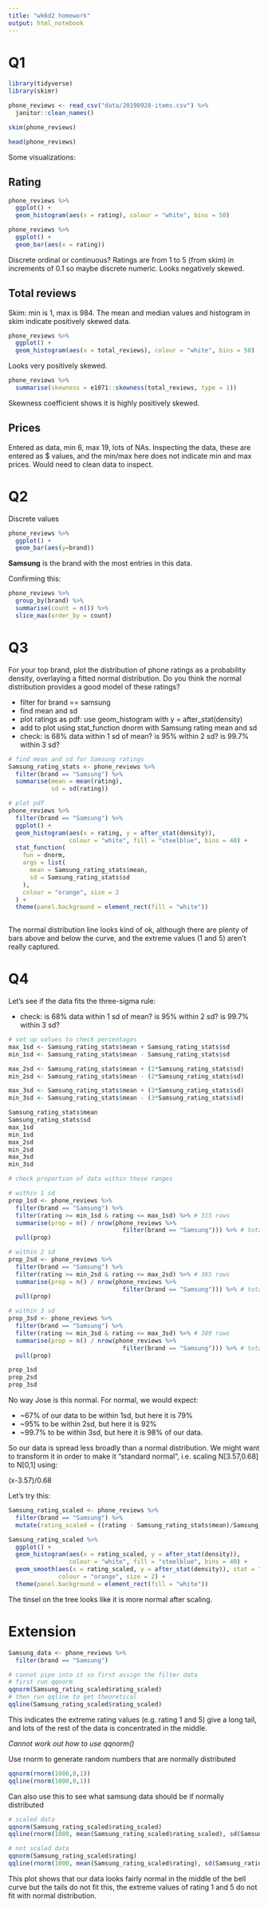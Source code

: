 ```yaml
---
title: "wk6d2 homework"
output: html_notebook
---
```


# Q1

```r
library(tidyverse)
library(skimr)
```


```r
phone_reviews <- read_csv("data/20190928-items.csv") %>% 
  janitor::clean_names()
```
```r
skim(phone_reviews)
```
```r
head(phone_reviews)
```


Some visualizations:

## Rating

```r
phone_reviews %>% 
  ggplot() +
  geom_histogram(aes(x = rating), colour = "white", bins = 50)

phone_reviews %>% 
  ggplot() +
  geom_bar(aes(x = rating))
```
Discrete ordinal or continuous? Ratings are from 1 to 5 (from skim) in increments of 0.1 so maybe discrete numeric. Looks negatively skewed.

## Total reviews

Skim: min is 1, max is 984. The mean and median values and histogram in skim indicate positively skewed data.

```r
phone_reviews %>% 
  ggplot() +
  geom_histogram(aes(x = total_reviews), colour = "white", bins = 50)
```

Looks very positively skewed.

```r
phone_reviews %>% 
  summarise(skewness = e1071::skewness(total_reviews, type = 1))
```
Skewness coefficient shows it is highly positively skewed.

## Prices

Entered as <chr> data, min 6, max 19, lots of NAs. Inspecting the data, these are entered as $ values, and the min/max here does not indicate min and max prices. Would need to clean data to inspect.

# Q2 

Discrete values
```r
phone_reviews %>% 
  ggplot() +
  geom_bar(aes(y=brand))
```

**Samsung** is the brand with the most entries in this data.

Confirming this:
```r
phone_reviews %>% 
  group_by(brand) %>% 
  summarise(count = n()) %>% 
  slice_max(order_by = count)
```

# Q3 

For your top brand, plot the distribution of phone ratings as a probability density, overlaying a fitted normal distribution. Do you think the normal distribution provides a good model of these ratings?

* filter for brand == samsung
* find mean and sd
* plot ratings as pdf: use geom_histogram with y = after_stat(density)
* add to plot using stat_function dnorm with Samsung rating mean and sd
* check: is 68% data within 1 sd of mean? is 95% within 2 sd? is 99.7% within 3 sd?

```r
# find mean and sd for Samsung ratings
Samsung_rating_stats <- phone_reviews %>% 
  filter(brand == "Samsung") %>% 
  summarise(mean = mean(rating),
            sd = sd(rating))

# plot pdf
phone_reviews %>% 
  filter(brand == "Samsung") %>% 
  ggplot() +
  geom_histogram(aes(x = rating, y = after_stat(density)),
                 colour = "white", fill = "steelblue", bins = 40) +
  stat_function(
    fun = dnorm,
    args = list(
      mean = Samsung_rating_stats$mean,
      sd = Samsung_rating_stats$sd
    ),
    colour = "orange", size = 2
  ) +
  theme(panel.background = element_rect(fill = "white"))
  
```

The normal distribution line looks kind of ok, although there are plenty of bars above and below the curve, and the extreme values (1 and 5) aren't really captured.

# Q4

Let's see if the data fits the three-sigma rule:

* check: is 68% data within 1 sd of mean? is 95% within 2 sd? is 99.7% within 3 sd?

```r
# set up values to check percentages
max_1sd <- Samsung_rating_stats$mean + Samsung_rating_stats$sd
min_1sd <- Samsung_rating_stats$mean - Samsung_rating_stats$sd

max_2sd <- Samsung_rating_stats$mean + (2*Samsung_rating_stats$sd)
min_2sd <- Samsung_rating_stats$mean - (2*Samsung_rating_stats$sd)

max_3sd <- Samsung_rating_stats$mean + (3*Samsung_rating_stats$sd)
min_3sd <- Samsung_rating_stats$mean - (3*Samsung_rating_stats$sd)

Samsung_rating_stats$mean
Samsung_rating_stats$sd
max_1sd
min_1sd
max_2sd
min_2sd
max_3sd
min_3sd
```
```r
# check proportion of data within these ranges

# within 1 sd
prop_1sd <- phone_reviews %>% 
  filter(brand == "Samsung") %>% 
  filter(rating >= min_1sd & rating <= max_1sd) %>% # 315 rows
  summarise(prop = n() / nrow(phone_reviews %>% 
                                filter(brand == "Samsung"))) %>% # total 397 rows
  pull(prop)

# within 2 sd
prop_2sd <- phone_reviews %>% 
  filter(brand == "Samsung") %>% 
  filter(rating >= min_2sd & rating <= max_2sd) %>% # 365 rows
  summarise(prop = n() / nrow(phone_reviews %>% 
                                filter(brand == "Samsung"))) %>% # total 397 rows
  pull(prop)

# within 3 sd
prop_3sd <- phone_reviews %>% 
  filter(brand == "Samsung") %>% 
  filter(rating >= min_3sd & rating <= max_3sd) %>% # 389 rows
  summarise(prop = n() / nrow(phone_reviews %>% 
                                filter(brand == "Samsung"))) %>% # total 397 rows
  pull(prop)

prop_1sd
prop_2sd 
prop_3sd 
```

No way Jose is this normal. For normal, we would expect:

* ~67% of our data to be within 1sd, but here it is 79%
* ~95% to be within 2sd, but here it is 92%
* ~99.7% to be within 3sd, but here it is 98% of our data.

So our data is spread less broadly than a normal distribution. We might want to transform it in order to make it "standard normal", i.e. scaling N[3.57,0.68] to N[0,1] using:

(x-3.57)/0.68

Let's try this:

```r
Samsung_rating_scaled <- phone_reviews %>% 
  filter(brand == "Samsung") %>% 
  mutate(rating_scaled = ((rating - Samsung_rating_stats$mean)/Samsung_rating_stats$sd))

Samsung_rating_scaled %>% 
  ggplot() +
  geom_histogram(aes(x = rating_scaled, y = after_stat(density)),
                 colour = "white", fill = "steelblue", bins = 40) +
  geom_smooth(aes(x = rating_scaled, y = after_stat(density)), stat = "density", 
              colour = "orange", size = 2) +
  theme(panel.background = element_rect(fill = "white"))
```

The tinsel on the tree looks like it is more normal after scaling.

# Extension

```r
Samsung_data <- phone_reviews %>% 
  filter(brand == "Samsung")

# cannot pipe into it so first assign the filter data
# first run qqnorm
qqnorm(Samsung_rating_scaled$rating_scaled)
# then run qqline to get theoretical
qqline(Samsung_rating_scaled$rating_scaled)
```

This indicates the extreme rating values (e.g. rating 1 and 5) give a long tail, and lots of the rest of the data is concentrated in the middle.

_Cannot work out how to use qqnorm()_

Use rnorm to generate random numbers that are normally distributed

```r
qqnorm(rnorm(1000,0,1))
qqline(rnorm(1000,0,1))
```

Can also use this to see what samsung data should be if normally distributed

```r
# scaled data
qqnorm(Samsung_rating_scaled$rating_scaled)
qqline(rnorm(1000, mean(Samsung_rating_scaled$rating_scaled), sd(Samsung_rating_scaled$rating_scaled)))
```

```r
# not scaled data
qqnorm(Samsung_rating_scaled$rating)
qqline(rnorm(1000, mean(Samsung_rating_scaled$rating), sd(Samsung_rating_scaled$rating)))
```

This plot shows that our data looks fairly normal in the middle of the bell curve but the tails do not fit this, the extreme values of rating 1 and 5 do not fit with normal distribution.


